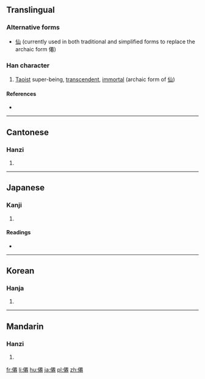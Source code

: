 ==Translingual==
===Alternative forms===
* [[仙]] (currently used in both traditional and simplified forms to replace the archaic form 僊)

===Han character===
{{Han char|rn=9|rad=人|as=11|sn=13|four=2121<sub>2</sub>|canj=人一田山 (OMWU)|ids=⿰[[亻]][[䙴]]}}

# [[Taoist]] super-being, [[transcendent]], [[immortal]] (archaic form of [[仙]])

====References====
* {{Han ref|kx=0115.290|dkj=01055|dj=0246.150|hdz=10209.020|uh=50CA|ud=20682|bh=DCB9|bd=56505}}

----

==Cantonese==

===Hanzi===
{{yue-hanzi|jyut=|y=sin1}}

# {{defn|lang=yue|sort=人11}}

----

==Japanese==

===Kanji===
{{ja-kanji|grade=|rs=人11}}

# {{defn|lang=ja|sort=人11}}

====Readings====
* {{ja-readings|on=[[せん]] (sen)|kun=[[やまびと]] (yamabito), [[せんにん]] (sennin)}}

----

==Korean==

===Hanja===
{{ko-hanja|hangeul=[[선]]|rv=seon|mr=sŏn}}

# {{defn|lang=ko|sort=人11}}

----

==Mandarin==

===Hanzi===
{{cmn-hanzi|pin=[[xiān]] ([[xian1]])|wg=hsien<sup>1</sup>}}

# {{defn|lang=cmn|sort=人11}}

[[fr:僊]]
[[li:僊]]
[[hu:僊]]
[[ja:僊]]
[[pl:僊]]
[[zh:僊]]